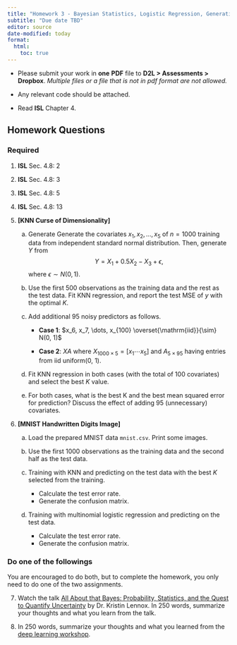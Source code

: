 ```yaml
---
title: "Homework 3 - Bayesian Statistics, Logistic Regression, Generative Models, and K-Nearest Neighbors"
subtitle: "Due date TBD"
editor: source
date-modified: today
format: 
  html:
    toc: true
---
```



::: {.hidden}
\def\bx{\mathbf{x}}
\def\bg{\mathbf{g}}
\def\bw{\mathbf{w}}
\def\bb{\mathbf{b}}
\def\bu{\mathbf{u}}
\def\bbeta{\boldsymbol \beta}
\def\bgamma{\boldsymbol \gamma}
\def\bep{\boldsymbol \epsilon}
\def\bH{\mathbf{H}}
\def\bX{\mathbf{X}}
\def\by{\mathbf{y}}
\def\bH{\mathbf{H}}
\def\bI{\mathbf{I}}
\def\bS{\mathbf{S}}
\def\bU{\mathbf{U}}
\def\bV{\mathbf{V}}
\def\bW{\mathbf{W}}
\def\bD{\mathbf{D}}
\def\T{\text{T}}
\def\cov{\mathrm{Cov}}
\def\cor{\mathrm{Corr}}
\def\var{\mathrm{Var}}
\def\E{\mathrm{E}}
\def\bmu{\boldsymbol \mu}
<!-- \DeclareMathOperator*{\argmin}{arg\,min} -->
\def\Trace{\text{Trace}}
:::

- Please submit your work in **one** **PDF** file to **D2L \> Assessments \> Dropbox**. *Multiple files or a file that is not in pdf format are not allowed.*

- Any relevant code should be attached.

- Read **ISL** Chapter 4.



## Homework Questions

### Required 

(@) **ISL** Sec. 4.8: 2

(@) **ISL** Sec. 4.8: 3

(@) **ISL** Sec. 4.8: 5

(@) **ISL** Sec. 4.8: 13

(@) **[KNN Curse of Dimensionality]**
  
    (a) Generate Generate the covariates $x_1, x_2, \dots, x_5$ of $n = 1000$ training data from independent standard normal distribution. Then, generate $Y$ from 
    $$Y = X_1 + 0.5 X_2 - X_3 + \epsilon,$$ where $\epsilon \sim N(0, 1).$
    
    (b) Use the first 500 observations as the training data and the rest as the test data. Fit KNN regression, and report the test MSE of $y$ with the optimal $K$.
    
    (c) Add additional 95 noisy predictors as follows.
        + **Case 1**: $x_6, x_7, \dots, x_{100} \overset{\mathrm{iid}}{\sim} N(0, 1)$
        
        + **Case 2**: $XA$ where $X_{1000 \times 5} = [x_1 \cdots x_5]$ and $A_{5 \times 95}$ having entries from iid uniform(0, 1).
        
    (d) Fit KNN regression in both cases (with the total of 100 covariates) and select the best $K$ value.
    
    (e) For both cases, what is the best K and the best mean squared error for prediction? Discuss the effect of adding 95 (unnecessary) covariates.
    
    
(@) **[MNIST Handwritten Digits Image]**

    (a) Load the prepared MNIST data `mnist.csv`. Print some images.
    
    (b) Use the first 1000 observations as the training data and the second half as the test data.
    
    (c) Training with KNN and predicting on the test data with the best $K$ selected from the training.
    
        * Calculate the test error rate.
        * Generate the confusion matrix.

    (d) Training with multinomial logistic regression and predicting on the test data.
    
        * Calculate the test error rate.
        * Generate the confusion matrix.


### Do one of the followings

You are encouraged to do both, but to complete the homework, you only need to do one of the two assignments.

(@) Watch the talk [All About that Bayes: Probability, Statistics, and the Quest to Quantify Uncertainty](https://www.youtube.com/watch?v=eDMGDhyDxuY) by Dr. Kristin Lennox. In 250 words, summarize your thoughts and what you learn from the talk.

<!-- {{< video https://shorturl.at/agqtM >}} -->

(@) In 250 words, summarize your thoughts and what you learned from the [deep learning workshop](https://web.cvent.com/event/f07d37c8-0972-4577-93b0-2ade9b142c65/summary).